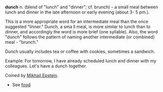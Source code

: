 '''dunch''' n. (blend of "lunch" and "dinner"; cf. brunch) - a small meal between lunch and dinner in the late afternoon or early evening (about 3- 5 pm.).

This is a more appropriate word for an intermediate meal than the once suggested "linner." Dunch, a sma ll meal,  is more similar to lunch than to dinner, and accordingly  the word is more brief (one syllable). Also, the word "dunch" follows the pattern of naming another intermediate (or combined) meal - "brunch."

Dunch usually includes tea or coffee with cookies, sometimes a sandwich.

Example:
For tomorrow, I have already scheduled lunch and dinner with my colleagues.  Let's have a dunch  together.

Coined by [[Mikhail Epstein]].

*See [[food]]